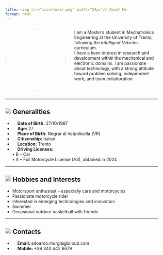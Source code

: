 ```yaml
---
title: <img src="icons\user.png" width="24px"/> About Me
format: html
---
```


<div style="display: flex; align-items: flex-start; gap: 2em;">

  <img src="images/profile.jpeg" width="200px" style="border-radius: 50%;"/>

  <div>

  I am a Master's student in Mechatronics Engineering at the University of Trento, following the *Intelligent Vehicles* curriculum.  
  I have a keen interest in research and development within the mechanical and electronic domains. I am passionate about technology, with a strong attitude toward problem solving, independent work, and team collaboration.

  </div>

</div>

---

## <img src="icons\info.png" width="20px"/> Generalities

- <img src="icons\calendar.png" width="13px"/> **Date of Birth:** 27/10/1997  
- <img src="icons\age.png" width="13px"/> **Age:** 27  
- <img src="icons\hospital.png" width="13px"/> **Place of Birth:** Negrar di Valpolicella (VR)  
- <img src="icons\pisa-tower.png" width="13px"/> **Citizenship:** Italian  
- <img src="icons\home.png" width="13px"/> **Location:** Trento  
- <img src="icons\license.png" width="13px"/> **Driving Licenses:**<br>
  • B – Car<br>
  • A – Full Motorcycle License (A3), obtained in 2024

---

## <img src="icons\puzzle-alt.png" width="20px"/> Hobbies and Interests

- Motorsport enthusiast – especially cars and motorcycles
- Passionate motorcycle rider
- Interested in emerging technologies and innovation  
- Swimmer
- Occasional outdoor basketball with friends

--- 

## <img src="icons\phone-guide.png" width="20px"/> Contacts

- <img src="icons\envelope.png" width="13px"/> **Email:** edoardo.murgia@icloud.com  
- <img src="icons\phone-call.png" width="13px"/> **Mobile:** +39 340 642 9679 
